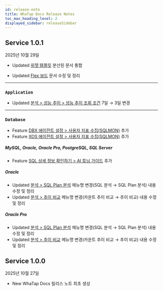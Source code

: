 ```yaml
---
id: release-note
title: WhaTap Docs Release Notes
toc_max_heading_level: 2
displayed_sidebar: releaseSidebar
---
```


## Service 1.0.1

2025년 10월 29일 

<div class='indentTab'>

- <Status priority='1'>Updated</Status> [위젯 템플릿](/widget-template) 분산된 문서 통합

- <Status priority='1'>Updated</Status> [Flex 보드](/java/flex-board) 문서 수정 및 정리

---

### `Application`

- <Status priority='1'>Updated</Status> [분석 &gt; 성능 추이 &gt; 성능 추이 조회 조건](/java/performance-trend#performance-trend-search-conditions) 7일 → 3일 변경

---

### `Database`

- <Status priority='1'>Feature</Status> [DBX 에이전트 설정 &gt; 사용자 지표 수집(SQLMON)](/oracle-pro/agent-dmx-settings#사용자-지표-수집-sqlmon) 추가
- <Status priority='1'>Feature</Status> [XOS 에이전트 설정 &gt; 사용자 지표 수집(SQLMON)](/oracle-pro/agent-xos-settings#사용자-지표-수집-shmon) 추가

##### MySQL, Oracle, Oracle Pro, PostgreSQL, SQL Server

- <Status priority='1'>Feature</Status> [SQL 상세 정보 확인하기 &gt; AI 튜닝 가이드](/mysql/instance-monitoring#ai-tuning-Guide-db) 추가

##### Oracle

- <Status priority='1'>Updated</Status> [분석 &gt; SQL Plan 분석](/oracle/analysis-sql) 메뉴명 변경(SQL 분석 → SQL Plan 분석) 내용 수정 및 정리
- <Status priority='1'>Updated</Status> [분석 &gt; 추이 비교](/oracle/analysis-count-trend) 메뉴명 변경(카운트 추이 비교 → 추이 비교) 내용 수정 및 정리

##### Oracle Pro

- <Status priority='1'>Updated</Status> [분석 &gt; SQL Plan 분석](/oracle-pro/analysis-sql) 메뉴명 변경(SQL 분석 → SQL Plan 분석) 내용 수정 및 정리
- <Status priority='1'>Updated</Status> [분석 &gt; 추이 비교](/oracle-pro/analysis-count-trend) 메뉴명 변경(카운트 추이 비교 → 추이 비교) 내용 수정 및 정리

</div> 

## Service 1.0.0

2025년 10월 27일 

- <Status priority='1'>New</Status> WhaTap Docs 릴리스 노트 최초 생성